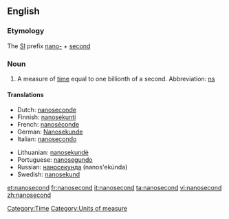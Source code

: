 ==English==
{{wikipedia|second}}

===Etymology===

The [[SI]] prefix [[nano-]] + [[second]]

===Noun===
{{en-noun}}

# A measure of [[time]] equal to one billionth of a second.  Abbreviation: [[ns]]

====Translations====
{{trans-top|measure of time}}
*Dutch: [[nanoseconde]]
*Finnish: [[nanosekunti]]
*French: [[nanoséconde]] {{f}}
*German: [[Nanosekunde]] {{f}}
*Italian: [[nanosecondo]] {{m}}
{{trans-mid}}
*Lithuanian: [[nanosekundė]] {{f}}
*Portuguese: [[nanosegundo]] {{m}}
*Russian: [[наносекунда]] (nanos'ekúnda) {{f}}
*Swedish: [[nanosekund]] {{c}}
{{trans-bottom}}

[[Category:Time]]
[[Category:Units of measure]]

[[et:nanosecond]]
[[fr:nanosecond]]
[[it:nanosecond]]
[[ta:nanosecond]]
[[vi:nanosecond]]
[[zh:nanosecond]]